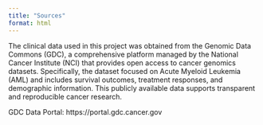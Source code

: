 ```yaml
---
title: "Sources"
format: html
---
```

The clinical data used in this project was obtained from the Genomic Data Commons (GDC), a comprehensive platform managed by the National Cancer Institute (NCI) that provides open access to cancer genomics datasets. Specifically, the dataset focused on Acute Myeloid Leukemia (AML) and includes survival outcomes, treatment responses, and demographic information. This publicly available data supports transparent and reproducible cancer research.

GDC Data Portal:
https://portal.gdc.cancer.gov</p>